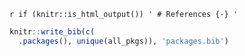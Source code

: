 `r if (knitr::is_html_output()) '
# References {-}
'`

```r
knitr::write_bib(c(
  .packages(), unique(all_pkgs)), 'packages.bib')
```

